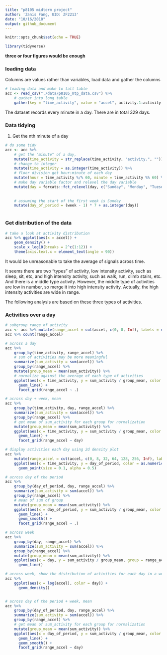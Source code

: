 ```yaml
---
title: "p8105 midterm project"
author: 'Zanis Fang, UID: ZF2213'
date: "10/16/2018"
output: github_document
---
```


```r
knitr::opts_chunk$set(echo = TRUE)

library(tidyverse)
```

**three or four figures would be enough**

### loading data

Columns are values rather than variables, load data and gather the columns

```r
# loading data and make to tall table
acc <- read_csv("./data/p8105_mtp_data.csv") %>% 
	# gather into long table
	gather(key = "time_activity", value = "accel", activity.1:activity.1440)
```

The dataset records every minute in a day. There are in total 329 days.

### Data tidying

1. Get the nth minute of a day

```r
# do some tidy
acc <- acc %>% 
	# get the "minute" of a day, 
	mutate(time_activity = str_replace(time_activity, "activity.", "")) %>% 
	# change to integer
	mutate(time_activity = as.integer(time_activity)) %>% 
	# floor division get hour:minute of each day
	mutate(hour = time_activity %/% 60, minute = time_activity %% 60) %>% 
	# make day variable factor and relevel the day variable
	mutate(day = forcats::fct_relevel(day, c("Sunday", "Monday", "Tuesday",
																					 "Wednesday", "Thursday",
																					 "Friday", "Saturday"))) %>% 
	# assuming the start of the first week is Sunday
	mutate(day_of_period = (week - 1) * 7 + as.integer(day))
	
```

### Get distribution of the data


```r
# take a look at activity distribution
acc %>% ggplot(aes(x = accel)) +
	geom_density() +
	scale_x_log10(breaks = 2^c(1:12)) +
	theme(axis.text.x = element_text(angle = 90))


```

It would be unreasonable to take the average of signals across time.

It seems there are two "types" of activity, low intensity activity, such as sleep, sit, etc, and high intensity activity, such as walk, run, climb stairs, etc. And there is a middle type activity. However, the middle type of activities are low in number, so merge it into high intensity activity. Actually, the high intensity activities are wide in range.

The following analysis are based on these three types of activities.

### Activities over a day


```r

# subgroup range of activity 
acc <- acc %>% mutate(range_accel = cut(accel, c(0, 8, Inf), labels = c("sed", "active"))) 
acc %>% count(range_accel)
```

```r
# across a day
acc %>%
	group_by(time_activity, range_accel) %>%
	# sum of activities may be more meaningful
	summarize(sum_activity = sum(accel)) %>%
	group_by(range_accel) %>% 
	mutate(group_mean = mean(sum_activity)) %>%
	# normalize against the average of each type of activities
	ggplot(aes(x = time_activity, y = sum_activity / group_mean, color = range_accel)) +
	  geom_line() +
	  facet_grid(range_accel ~ .)

# across day + week, mean
acc %>%
	group_by(time_activity, day, range_accel) %>% 
	summarize(sum_activity = sum(accel)) %>%
	group_by(range_accel) %>% 
	# get mean of sum_activity for each group for normalization
	mutate(group_mean = mean(sum_activity)) %>% 
	ggplot(aes(x = time_activity, y = sum_activity / group_mean, color = range_accel)) +
	  geom_line() +
	  facet_grid(range_accel ~ day)

# display activities each day using 2d density plot
acc %>%
	mutate(range_accel = cut(accel, c(0, 8, 32, 64, 128, 256, Inf), labels = c(1:6))) %>% 
	ggplot(aes(x = time_activity, y = day_of_period, color = as.numeric(range_accel))) +
	  geom_point(size = 0.1, alpha = 0.5)

# across day of the period
acc %>%
	group_by(day_of_period, day, range_accel) %>% 
	summarize(sum_activity = sum(accel)) %>% 
	group_by(range_accel) %>% 
	# mean of sum of group
	mutate(group_mean = mean(sum_activity)) %>%
	ggplot(aes(x = day_of_period, y = sum_activity / group_mean, color = range_accel)) +
	  geom_line() +
	  geom_smooth() +
	  facet_grid(range_accel ~ .)

# across week
acc %>%
	group_by(day, range_accel) %>%
	summarize(sum_activity = sum(accel)) %>%
	group_by(range_accel) %>% 
	mutate(group_mean = mean(sum_activity)) %>% 
	ggplot(aes(x = day, y = sum_activity / group_mean, group = range_accel, color = range_accel)) +
	  geom_line()

# across week, show the distribution of activities for each day in a week
acc %>%
	ggplot(aes(x = log(accel), color = day)) +
	  geom_density()


# across day of the period + week, mean
acc %>%
	group_by(day_of_period, day, range_accel) %>% 
	summarize(sum_activity = sum(accel)) %>%
	group_by(range_accel) %>% 
	# get mean of sum_activity for each group for normalization
	mutate(group_mean = mean(sum_activity)) %>% 
	ggplot(aes(x = day_of_period, y = sum_activity / group_mean, color = range_accel)) +
	  geom_line() +
	  geom_smooth() +
	  facet_grid(range_accel ~ day)

```

